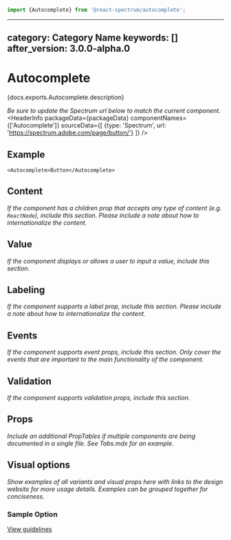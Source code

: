 <!-- Copyright 2021 Adobe. All rights reserved.
This file is licensed to you under the Apache License, Version 2.0 (the "License");
you may not use this file except in compliance with the License. You may obtain a copy
of the License at http://www.apache.org/licenses/LICENSE-2.0
Unless required by applicable law or agreed to in writing, software distributed under
the License is distributed on an "AS IS" BASIS, WITHOUT WARRANTIES OR REPRESENTATIONS
OF ANY KIND, either express or implied. See the License for the specific language
governing permissions and limitations under the License. -->



```jsx import
import {Autocomplete} from '@react-spectrum/autocomplete';
```

---
category: Category Name
keywords: []
after_version: 3.0.0-alpha.0
---

# Autocomplete

<p>{docs.exports.Autocomplete.description}</p>

*Be sure to update the Spectrum url below to match the current component.*
<HeaderInfo
  packageData={packageData}
  componentNames={['Autocomplete']}
  sourceData={[
    {type: 'Spectrum', url: 'https://spectrum.adobe.com/page/button/'}
  ]} />

## Example

```tsx example
<Autocomplete>Button</Autocomplete>
```

## Content

*If the component has a children prop that accepts any type of content (e.g. `ReactNode`), include this section. Please include a note about how to internationalize the content.*

## Value

*If the component displays or allows a user to input a value, include this section.*

## Labeling

*If the component supports a label prop, include this section. Please include a note about how to internationalize the content.*

## Events

*If the component supports event props, include this section. Only cover the events that are important to the main functionality of the component.*

## Validation

*If the component supports validation props, include this section.*

## Props

*Include an additional PropTables if multiple components are being documented in a single file. See Tabs.mdx for an example.*
<PropTable component={docs.exports.Autocomplete} links={docs.links} />

## Visual options

*Show examples of all variants and visual props here with links to the design website for more usage details. Examples can be grouped together for conciseness.*

### Sample Option
[View guidelines](https://spectrum.adobe.com/page/text-field/#Width)
